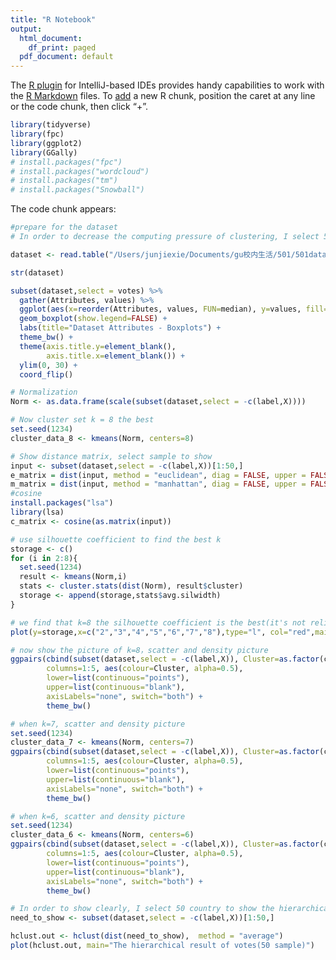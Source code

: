 ```yaml
---
title: "R Notebook"
output:
  html_document:
    df_print: paged
  pdf_document: default
---
```


The [R plugin](https://www.jetbrains.com/help/pycharm/r-plugin-support.html) for IntelliJ-based IDEs provides
handy capabilities to work with the [R Markdown](https://www.jetbrains.com/help/pycharm/r-markdown.html) files.
To [add](https://www.jetbrains.com/help/pycharm/r-markdown.html#add-code-chunk) a new R chunk,
position the caret at any line or the code chunk, then click "+".
```r
library(tidyverse)
library(fpc) 
library(ggplot2)
library(GGally)
# install.packages("fpc")
# install.packages("wordcloud")
# install.packages("tm")
# install.packages("Snowball")
```
The code chunk appears:
```r
#prepare for the dataset
# In order to decrease the computing pressure of clustering, I select 5000 samples of country to cluster and visualize.

dataset <- read.table("/Users/junjiexie/Documents/gu校内生活/501/501dataProject/cleanData/data_2016_cluster_right.csv", sep = ",", fill = TRUE,header = TRUE,nrows=5000)
```


```r
str(dataset)
```


```r
subset(dataset,select = votes) %>%
  gather(Attributes, values) %>%
  ggplot(aes(x=reorder(Attributes, values, FUN=median), y=values, fill=Attributes)) +
  geom_boxplot(show.legend=FALSE) +
  labs(title="Dataset Attributes - Boxplots") +
  theme_bw() +
  theme(axis.title.y=element_blank(),
        axis.title.x=element_blank()) +
  ylim(0, 30) +
  coord_flip()
```


```r
# Normalization
Norm <- as.data.frame(scale(subset(dataset,select = -c(label,X))))
```
```r
# Now cluster set k = 8 the best
set.seed(1234)
cluster_data_8 <- kmeans(Norm, centers=8)
```
```r
# Show distance matrix, select sample to show
input <- subset(dataset,select = -c(label,X))[1:50,]
e_matrix = dist(input, method = "euclidean", diag = FALSE, upper = FALSE, p = 2)
m_matrix = dist(input, method = "manhattan", diag = FALSE, upper = FALSE, p = 2)
#cosine
install.packages("lsa")
library(lsa)
c_matrix <- cosine(as.matrix(input))
```

```r
# use silhouette coefficient to find the best k
storage <- c()
for (i in 2:8){
  set.seed(1234)
  result <- kmeans(Norm,i)
  stats <- cluster.stats(dist(Norm), result$cluster)
  storage <- append(storage,stats$avg.silwidth)
}
```


```r
# we find that k=8 the silhouette coefficient is the best(it's not reliable, meaning that the data is not circle shape)
plot(y=storage,x=c("2","3","4","5","6","7","8"),type="l", col="red",main="the best k choice")
```


```r
# now show the picture of k=8，scatter and density picture
ggpairs(cbind(subset(dataset,select = -c(label,X)), Cluster=as.factor(cluster_data_8$cluster)),
        columns=1:5, aes(colour=Cluster, alpha=0.5),
        lower=list(continuous="points"),
        upper=list(continuous="blank"),
        axisLabels="none", switch="both") +
        theme_bw()
```


```r
# when k=7, scatter and density picture
set.seed(1234)
cluster_data_7 <- kmeans(Norm, centers=7)
ggpairs(cbind(subset(dataset,select = -c(label,X)), Cluster=as.factor(cluster_data_7$cluster)),
        columns=1:5, aes(colour=Cluster, alpha=0.5),
        lower=list(continuous="points"),
        upper=list(continuous="blank"),
        axisLabels="none", switch="both") +
        theme_bw()
```


```r
# when k=6, scatter and density picture
set.seed(1234)
cluster_data_6 <- kmeans(Norm, centers=6)
ggpairs(cbind(subset(dataset,select = -c(label,X)), Cluster=as.factor(cluster_data_7$cluster)),
        columns=1:5, aes(colour=Cluster, alpha=0.5),
        lower=list(continuous="points"),
        upper=list(continuous="blank"),
        axisLabels="none", switch="both") +
        theme_bw()
```

```r
# In order to show clearly, I select 50 country to show the hierarchical cluster(dendrogram)
need_to_show <- subset(dataset,select = -c(label,X))[1:50,]

hclust.out <- hclust(dist(need_to_show),  method = "average")
plot(hclust.out, main="The hierarchical result of votes(50 sample)")

```
